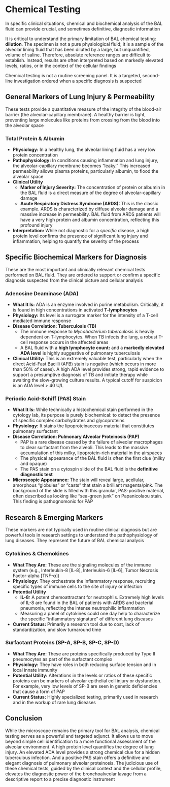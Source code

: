 # Chemical Testing {-}

In specific clinical situations, chemical and biochemical analysis of the BAL fluid can provide crucial, and sometimes definitive, diagnostic information

It is critical to understand the primary limitation of BAL chemical testing: **dilution**. The specimen is not a pure physiological fluid; it is a sample of the alveolar lining fluid that has been diluted by a large, but unquantified, volume of saline. Therefore, absolute reference ranges are difficult to establish. Instead, results are often interpreted based on markedly elevated levels, ratios, or in the context of the cellular findings

Chemical testing is not a routine screening panel. It is a targeted, second-line investigation ordered when a specific diagnosis is suspected

## **General Markers of Lung Injury & Permeability** {-}

These tests provide a quantitative measure of the integrity of the blood-air barrier (the alveolar-capillary membrane). A healthy barrier is tight, preventing large molecules like proteins from crossing from the blood into the alveolar space

### **Total Protein & Albumin** {-}

*   **Physiology:** In a healthy lung, the alveolar lining fluid has a very low protein concentration
*   **Pathophysiology:** In conditions causing inflammation and lung injury, the alveolar-capillary membrane becomes "leaky." This increased permeability allows plasma proteins, particularly albumin, to flood the alveolar space
*   **Clinical Utility**
    *   **Marker of Injury Severity:** The concentration of protein or albumin in the BAL fluid is a direct measure of the degree of alveolar-capillary damage
    *   **Acute Respiratory Distress Syndrome (ARDS):** This is the classic example. ARDS is characterized by diffuse alveolar damage and a massive increase in permeability. BAL fluid from ARDS patients will have a very high protein and albumin concentration, reflecting this profound injury
*   **Interpretation:** While not diagnostic for a *specific* disease, a high protein level confirms the presence of significant lung injury and inflammation, helping to quantify the severity of the process

## **Specific Biochemical Markers for Diagnosis** {-}

These are the most important and clinically relevant chemical tests performed on BAL fluid. They are ordered to support or confirm a specific diagnosis suspected from the clinical picture and cellular analysis

### **Adenosine Deaminase (ADA)** {-}

*   **What It Is:** ADA is an enzyme involved in purine metabolism. Critically, it is found in high concentrations in activated **T-lymphocytes**
*   **Physiology:** Its level is a surrogate marker for the intensity of a T-cell mediated immune response
*   **Disease Correlation: Tuberculosis (TB)**
    *   The immune response to *Mycobacterium tuberculosis* is heavily dependent on T-lymphocytes. When TB infects the lung, a robust T-cell response occurs in the affected areas
    *   A BAL fluid with a **high lymphocyte count:** and a **markedly elevated ADA level** is highly suggestive of pulmonary tuberculosis
*   **Clinical Utility:** This is an extremely valuable test, particularly when the direct Acid-Fast Bacilli (AFB) stain is negative (which occurs in more than 50% of cases). A high ADA level provides strong, rapid evidence to support a presumptive diagnosis of TB and initiate therapy while awaiting the slow-growing culture results. A typical cutoff for suspicion is an ADA level > 40 U/L

### **Periodic Acid-Schiff (PAS) Stain** {-}

*   **What It Is:** While technically a histochemical stain performed in the cytology lab, its purpose is purely biochemical: to detect the presence of specific complex carbohydrates and glycoproteins
*   **Physiology:** It stains the lipoproteinaceous material that constitutes pulmonary surfactant
*   **Disease Correlation: Pulmonary Alveolar Proteinosis (PAP)**
    *   PAP is a rare disease caused by the failure of alveolar macrophages to clear surfactant from the alveoli. This leads to the massive accumulation of this milky, lipoprotein-rich material in the airspaces
    *   The physical appearance of the BAL fluid is often the first clue (milky and opaque)
    *   The PAS stain on a cytospin slide of the BAL fluid is the **definitive diagnostic test**
*   **Microscopic Appearance:** The stain will reveal large, acellular, amorphous "globules" or "casts" that stain a brilliant magenta/pink. The background of the slide is filled with this granular, PAS-positive material, often described as looking like "sea-green junk" on Papanicolaou stain. This finding is pathognomonic for PAP

## **Research & Emerging Markers** {-}

These markers are not typically used in routine clinical diagnosis but are powerful tools in research settings to understand the pathophysiology of lung diseases. They represent the future of BAL chemical analysis

### **Cytokines & Chemokines** {-}

*   **What They Are:** These are the signaling molecules of the immune system (e.g., Interleukin-8 [IL-8], Interleukin-6 [IL-6], Tumor Necrosis Factor-alpha [TNF-α])
*   **Physiology:** They orchestrate the inflammatory response, recruiting specific types of immune cells to the site of injury or infection
*   **Potential Utility**
    *   **IL-8:** A potent chemoattractant for neutrophils. Extremely high levels of IL-8 are found in the BAL of patients with ARDS and bacterial pneumonia, reflecting the intense neutrophilic inflammation
    *   Measuring a panel of cytokines could one day help to characterize the specific "inflammatory signature" of different lung diseases
*   **Current Status:** Primarily a research tool due to cost, lack of standardization, and slow turnaround time

### **Surfactant Proteins (SP-A, SP-B, SP-C, SP-D)** {-}

*   **What They Are:** These are proteins specifically produced by Type II pneumocytes as part of the surfactant complex
*   **Physiology:** They have roles in both reducing surface tension and in local innate immunity
*   **Potential Utility:** Alterations in the levels or ratios of these specific proteins can be markers of alveolar epithelial cell injury or dysfunction. For example, very low levels of SP-B are seen in genetic deficiencies that cause a form of PAP
*   **Current Status:** Highly specialized testing, primarily used in research and in the workup of rare lung diseases

## **Conclusion** {-}

While the microscope remains the primary tool for BAL analysis, chemical testing serves as a powerful and targeted adjunct. It allows us to move beyond simple cell identification to a more functional assessment of the alveolar environment. A high protein level quantifies the degree of lung injury. An elevated ADA level provides a strong chemical clue for a hidden tuberculous infection. And a positive PAS stain offers a definitive and elegant diagnosis of pulmonary alveolar proteinosis. The judicious use of these chemical tests, guided by the clinical context and the cellular profile, elevates the diagnostic power of the bronchoalveolar lavage from a descriptive report to a precise diagnostic instrument
